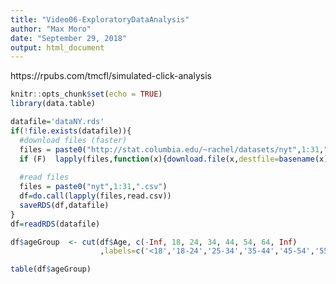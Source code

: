 ```yaml
---
title: "Video06-ExploratoryDataAnalysis"
author: "Max Moro"
date: "September 29, 2018"
output: html_document
---
```


https://rpubs.com/tmcfl/simulated-click-analysis


```r
knitr::opts_chunk$set(echo = TRUE)
library(data.table)
```

```r
datafile='dataNY.rds'
if(!file.exists(datafile)){
  #download files (faster)
  files = paste0("http://stat.columbia.edu/~rachel/datasets/nyt",1:31,".csv")
  if (F)  lapply(files,function(x){download.file(x,destfile=basename(x))})
  
  #read files
  files = paste0("nyt",1:31,".csv")
  df=do.call(lapply(files,read.csv))
  saveRDS(df,datafile)
}
df=readRDS(datafile)

df$ageGroup  <- cut(df$Age, c(-Inf, 18, 24, 34, 44, 54, 64, Inf)
                    ,labels=c('<18','18-24','25-34','35-44','45-54','55-64','65+'))

table(df$ageGroup)
```

